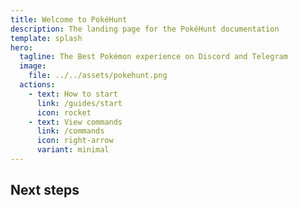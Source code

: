 ```yaml
---
title: Welcome to PokéHunt
description: The landing page for the PokéHunt documentation
template: splash
hero:
  tagline: The Best Pokémon experience on Discord and Telegram
  image:
    file: ../../assets/pokehunt.png
  actions:
    - text: How to start
      link: /guides/start
      icon: rocket
    - text: View commands
      link: /commands
      icon: right-arrow
      variant: minimal
---
```



## Next steps

<LinkCard
  title="Join an official chat"
  description="Find other players or ask for support in one of our official chats"
  href="/links/chats" />